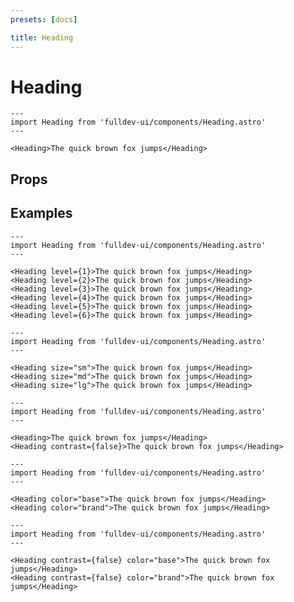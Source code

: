 ```yaml
---
presets: [docs]

title: Heading
---
```


# Heading


```astro live
---
import Heading from 'fulldev-ui/components/Heading.astro'
---

<Heading>The quick brown fox jumps</Heading>
```

## Props

<PropsTable />

## Examples

```astro live
---
import Heading from 'fulldev-ui/components/Heading.astro'
---

<Heading level={1}>The quick brown fox jumps</Heading>
<Heading level={2}>The quick brown fox jumps</Heading>
<Heading level={3}>The quick brown fox jumps</Heading>
<Heading level={4}>The quick brown fox jumps</Heading>
<Heading level={5}>The quick brown fox jumps</Heading>
<Heading level={6}>The quick brown fox jumps</Heading>
```

```astro live
---
import Heading from 'fulldev-ui/components/Heading.astro'
---

<Heading size="sm">The quick brown fox jumps</Heading>
<Heading size="md">The quick brown fox jumps</Heading>
<Heading size="lg">The quick brown fox jumps</Heading>
```

```astro live
---
import Heading from 'fulldev-ui/components/Heading.astro'
---

<Heading>The quick brown fox jumps</Heading>
<Heading contrast={false}>The quick brown fox jumps</Heading>
```

```astro live
---
import Heading from 'fulldev-ui/components/Heading.astro'
---

<Heading color="base">The quick brown fox jumps</Heading>
<Heading color="brand">The quick brown fox jumps</Heading>
```

```astro live
---
import Heading from 'fulldev-ui/components/Heading.astro'
---

<Heading contrast={false} color="base">The quick brown fox jumps</Heading>
<Heading contrast={false} color="brand">The quick brown fox jumps</Heading>
```
